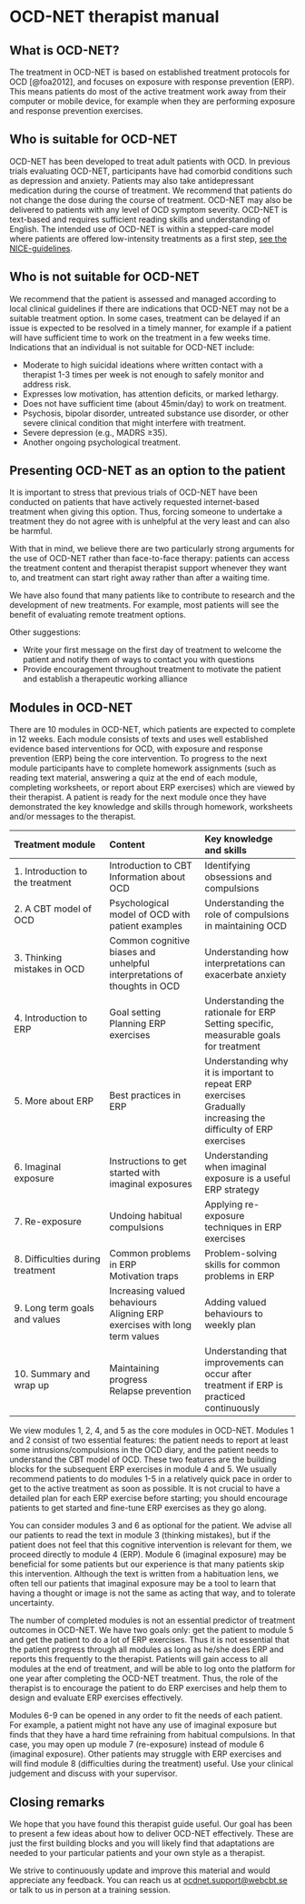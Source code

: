 # OCD-NET therapist manual

## What is OCD-NET?

The treatment in OCD-NET is based on established treatment protocols for OCD [@foa2012], and focuses on exposure with response prevention (ERP). This means patients do most of the active treatment work away from their computer or mobile device, for example when they are performing exposure and response prevention exercises.

## Who is suitable for OCD-NET

OCD-NET has been developed to treat adult patients with OCD. In previous trials evaluating OCD-NET, participants have had comorbid conditions such as depression and anxiety. Patients may also take antidepressant medication during the course of treatment. We recommend that patients do not change the dose during the course of treatment. OCD-NET may also be delivered to patients with any level of OCD symptom severity. OCD-NET is text-based and requires sufficient reading skills and understanding of English. The intended use of OCD-NET is within a stepped-care model where patients are offered low-intensity treatments as a first step, [see the NICE-guidelines](https://www.nice.org.uk/guidance/CG31/chapter/1-Guidance#stepped-care-for-adults-young-people-and-children-with-ocd-or-bdd).

## Who is not suitable for OCD-NET

We recommend that the patient is assessed and managed according to local clinical guidelines if there are indications that OCD-NET may not be a suitable treatment option. In some cases, treatment can be delayed if an issue is expected to be resolved in a timely manner, for example if a patient will have sufficient time to work on the treatment in a few weeks time. Indications that an individual is not suitable for OCD-NET include:

* Moderate to high suicidal ideations where written contact with a therapist 1-3 times per week is not enough to safely monitor and address risk.  
* Expresses low motivation, has attention deficits, or marked lethargy.  
* Does not have sufficient time (about 45min/day) to work on treatment.  
* Psychosis, bipolar disorder, untreated substance use disorder, or other severe clinical condition that might interfere with treatment.  
* Severe depression (e.g., MADRS ≥35).  
* Another ongoing psychological treatment.  

## Presenting OCD-NET as an option to the patient

It is important to stress that previous trials of OCD-NET have been conducted on patients that have actively requested internet-based treatment when giving this option. Thus, forcing someone to undertake a treatment they do not agree with is unhelpful at the very least and can also be harmful.

With that in mind, we believe there are two particularly strong arguments for the use of OCD-NET rather than face-to-face therapy: patients can access the treatment content and therapist therapist support whenever they want to, and treatment can start right away rather than after a waiting time.

We have also found that many patients like to contribute to research and the development of new treatments. For example, most patients will see the benefit of evaluating remote treatment options.

Other suggestions:

* Write your first message on the first day of treatment to welcome the patient and notify them of ways to contact you with questions
* Provide encouragement throughout treatment to motivate the patient and establish a therapeutic working alliance

## Modules in OCD-NET

There are 10 modules in OCD-NET, which patients are expected to complete in 12 weeks. Each module consists of texts and uses well established evidence based interventions for OCD, with exposure and response prevention (ERP) being the core intervention. To progress to the next module participants have to complete homework assignments (such as reading text material, answering a quiz at the end of each module, completing worksheets, or report about ERP exercises) which are viewed by their therapist. A patient is ready for the next module once they have demonstrated the key knowledge and skills through homework, worksheets and/or messages to the therapist.

| **Treatment module** | **Content** | **Key knowledge and skills** |
| :--- | :--- | :--- |
| 1. Introduction to the treatment | Introduction to CBT <br> Information about OCD | Identifying obsessions and compulsions |
| 2. A CBT model of OCD | Psychological model of OCD with patient examples | Understanding the role of compulsions in maintaining OCD |
| 3. Thinking mistakes in OCD | Common cognitive biases and unhelpful interpretations of thoughts in OCD | Understanding how interpretations can exacerbate anxiety |
| 4. Introduction to ERP | Goal setting <br> Planning ERP exercises | Understanding the rationale for ERP <br> Setting specific, measurable goals for treatment |
| 5. More about ERP | Best practices in ERP | Understanding why it is important to repeat ERP exercises <br> Gradually increasing the difficulty of ERP exercises |
| 6. Imaginal exposure | Instructions to get started with imaginal exposures | Understanding when imaginal exposure is a useful ERP strategy |
| 7. Re-exposure | Undoing habitual compulsions | Applying re-exposure techniques in ERP exercises |
| 8. Difficulties during treatment | Common problems in ERP <br> Motivation traps | Problem-solving skills for common problems in ERP |
| 9. Long term goals and values | Increasing valued behaviours <br> Aligning ERP exercises with long term values | Adding valued behaviours to weekly plan |
| 10. Summary and wrap up | Maintaining progress <br> Relapse prevention | Understanding that improvements can occur after treatment if ERP is practiced continuously |

We view modules 1, 2, 4, and 5 as the core modules in OCD-NET. Modules 1 and 2 consist of two essential features: the patient needs to report at least some intrusions/compulsions in the OCD diary, and the patient needs to understand the CBT model of OCD. These two features are the building blocks for the subsequent ERP exercises in module 4 and 5. We usually recommend patients to do modules 1-5 in a relatively quick pace in order to get to the active treatment as soon as possible. It is not crucial to have a detailed plan for each ERP exercise before starting; you should encourage patients to get started and fine-tune ERP exercises as they go along.

You can consider modules 3 and 6 as optional for the patient. We advise all our patients to read the text in module 3 (thinking mistakes), but if the patient does not feel that this cognitive intervention is relevant for them, we proceed directly to module 4 (ERP). Module 6 (imaginal exposure) may be beneficial for some patients but our experience is that many patients skip this intervention. Although the text is written from a habituation lens, we often tell our patients that imaginal exposure may be a tool to learn that having a thought or image is not the same as acting that way, and to tolerate uncertainty.

The number of completed modules is not an essential predictor of treatment outcomes in OCD-NET. We have two goals only: get the patient to module 5 and get the patient to do a lot of ERP exercises. Thus it is not essential that the patient progress through all modules as long as he/she does ERP and reports this frequently to the therapist. Patients will gain access to all modules at the end of treatment, and will be able to log onto the platform for one year after completing the OCD-NET treatment. Thus, the role of the therapist is to encourage the patient to do ERP exercises and help them to design and evaluate ERP exercises effectively.

Modules 6-9 can be opened in any order to fit the needs of each patient. For example, a patient might not have any use of imaginal exposure but finds that they have a hard time refraining from habitual compulsions. In that case, you may open up module 7 (re-exposure) instead of module 6 (imaginal exposure). Other patients may struggle with ERP exercises and will find module 8 (difficulties during the treatment) useful. Use your clinical judgement and discuss with your supervisor.

## Closing remarks

We hope that you have found this therapist guide useful. Our goal has been to present a few ideas about how to deliver OCD-NET effectively. These are just the first building blocks and you will likely find that adaptations are needed to your particular patients and your own style as a therapist.

We strive to continuously update and improve this material and would appreciate any feedback. You can reach us at <ocdnet.support@webcbt.se> or talk to us in person at a training session.
